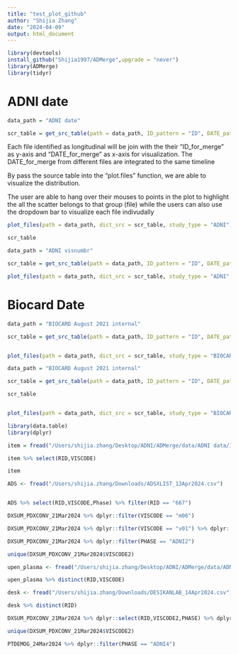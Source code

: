 ```yaml
---
title: "test_plot_github"
author: "Shijia Zhang"
date: "2024-04-09"
output: html_document
---
```


```r
library(devtools)
install_github("Shijia1997/ADMerge",upgrade = "never")
library(ADMerge)
library(tidyr)
```

# ADNI date

```r
data_path = "ADNI date"

scr_table = get_src_table(path = data_path, ID_pattern = "ID", DATE_pattern = "VIS|DATE", ID_usr_list = c("RID"), DATE_usr_list = c("VISDATE","EXAMDATE"))


```

Each file identified as longitudinal will be join with the their "ID_for_merge" as y-axis and "DATE_for_merge" as x-axis for visualization. The DATE_for_merge from different files are integrated to the same timeline

By pass the source table into the "plot.files" function, we are able to visualize the distribution.

The user are able to hang over their mouses to points in the plot to highlight the all the scatter belongs to that group (file) while the users can also use the dropdown bar to visualize each file indivudally

```r
plot_files(path = data_path, dict_src = scr_table, study_type = "ADNI",date_type = "Date")

scr_table
```

```r
data_path = "ADNI visnumbr"

scr_table = get_src_table(path = data_path, ID_pattern = "ID", DATE_pattern = "VIS|DATE", ID_usr_list = c("RID"), DATE_usr_list = c("VISCODE"),non_longitudinal_list = c("DESIKANLAB_14Apr2024"))

plot_files(path = data_path, dict_src = scr_table, study_type = "ADNI",date_type = "Number")
```


# Biocard Date

```r
data_path = "BIOCARD August 2021 internal"

scr_table = get_src_table(path = data_path, ID_pattern = "ID", DATE_pattern = "VIS|DATE", ID_usr_list = c("SUBJECT_ID"), DATE_usr_list = c("date","VISITDATE","MRIDATE"))


plot_files(path = data_path, dict_src = scr_table, study_type = "BIOCARD",date_type = "Date")
```

```r
data_path = "BIOCARD August 2021 internal"

scr_table = get_src_table(path = data_path, ID_pattern = "ID", DATE_pattern = "VIS|DATE", ID_usr_list = c("SUBJECT_ID"), DATE_usr_list = c("VISITNO"))

scr_table


plot_files(path = data_path, dict_src = scr_table, study_type = "BIOCARD",date_type = "Number")
```



```r
library(data.table)
library(dplyr)

item = fread("/Users/shijia.zhang/Desktop/ADNI/ADMerge/data/ADNI data/ITEM.csv")

item %>% select(RID,VISCODE)

item

ADS <- fread("/Users/shijia.zhang/Downloads/ADSXLIST_13Apr2024.csv")


ADS %>% select(RID,VISCODE,Phase) %>% filter(RID == "667")

DXSUM_PDXCONV_21Mar2024 %>% dplyr::filter(VISCODE == "m06")

DXSUM_PDXCONV_21Mar2024 %>% dplyr::filter(VISCODE == "v01") %>% dplyr::select(RID,PHASE,VISCODE)

DXSUM_PDXCONV_21Mar2024 %>% dplyr::filter(PHASE == "ADNI2")

unique(DXSUM_PDXCONV_21Mar2024$VISCODE2)
```

```r
upen_plasma <- fread("/Users/shijia.zhang/Desktop/ADNI/ADMerge/data/ADNI data/UPENNPLASMA_02Feb2024.csv")

upen_plasma %>% distinct(RID,VISCODE)

desk <- fread("/Users/shijia.zhang/Downloads/DESIKANLAB_14Apr2024.csv")

desk %>% distinct(RID)

DXSUM_PDXCONV_21Mar2024 %>% dplyr::select(RID,VISCODE2,PHASE) %>% dplyr::filter(RID == 2)

unique(DXSUM_PDXCONV_21Mar2024$VISCODE2)

PTDEMOG_24Mar2024 %>% dplyr::filter(PHASE == "ADNI4")
```

